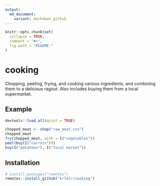 ```yaml
---
output:
  md_document:
    variant: markdown_github
---
```


<!-- README.md is generated from README.Rmd. Please edit that file -->

```r
knitr::opts_chunk$set(
  collapse = TRUE,
  comment = "#>",
  fig.path = "README-"
)
```

# cooking

Chopping, peeling, frying, and cooking various ingredients, and combining them to a delicious ragout. Also includes buying them from a local supermarket.

## Example

```r
devtools::load_all(quiet = TRUE)
```

```r
chopped_meat <- chop("raw_meat.csv")
chopped_meat
fry(chopped_meat, with = I("vegetables"))
peel(buy(I("carrots")))
buy(I("potatoes"), I("local market"))
```

## Installation

```r
# install.packages("remotes")
remotes::install_github("krlmlr/cooking")
```
